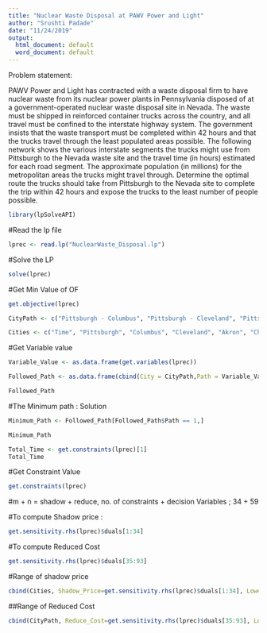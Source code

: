 ---
title: "Nuclear Waste Disposal at PAWV Power and Light"
author: "Srushti Padade"
date: "11/24/2019"
output:
  html_document: default
  word_document: default
---

Problem statement:

PAWV Power and Light has contracted with a waste disposal firm to have nuclear waste from its nuclear power plants in Pennsylvania disposed of at a government-operated nuclear waste disposal site in Nevada. The waste must be shipped in reinforced container trucks across the country, and all travel must be confined to the interstate highway system. The government insists that the waste transport must be completed within 42 hours and that the trucks travel through the least populated areas possible. The following network shows the various interstate segments the trucks might use from Pittsburgh to the Nevada waste site and the travel time (in hours) estimated for each road segment. The approximate population (in millions) for the metropolitan areas the trucks might travel through. Determine the optimal route the trucks should take from Pittsburgh to the Nevada site to complete the trip within 42 hours and expose the trucks to the least number of people possible.

```{r}
library(lpSolveAPI)
```

#Read the lp file
```{r}
lprec <- read.lp("NuclearWaste_Disposal.lp")
```

#Solve the LP
```{r}
solve(lprec)
```
#Get Min Value of OF
```{r}
get.objective(lprec)
```
```{r}
CityPath <- c("Pittsburgh - Columbus", "Pittsburgh - Cleveland", "Pittsburgh - Akron", "Pittsburgh - Charleston", "Columbus - Akron", "Columbus - Cincinnati", "Columbus - Indianapolis", "Cleveland - Akron", "Cleveland - Toledo", "Akron - Toledo", "Charleston - Lexington", "Charleston - Knoxville", "Toledo - Chicago", "Toledo - Indianapolis", "Cincinnati - Lexington", "Cincinnati - Indianapolis", "Cincinnati - Louisville", "Lexington - Knoxville", "Lexington - Louisville", "Knoxville - Nashville", "Chicago - Indianapolis", "Chicago - Springfield", "Chicago - Davenport/Moline/Rock Island", "Indianapolis - Louisville", "Indianapolis - Springfield", "Indianapolis - St. Louis", "Louisville - Nashville", "Louisville - Evansville", "Nashville - Memphis", "Evansville  - St. Louis", "Springfield - Davenport/Moline/Rock Island", "Springfield - St. Louis", "Davenport/Moline/Rock Island - Des Monies", "St. Louis - Memphis", "St. Louis - Kansas City", "St. Louis - Tulsa", "Memphis - Little Rock", "Des Monies - Kansas City", "Des Moines - Omaha", "Kansas City - Little Rock", "Kansas City Omaha", "Kansas City - Topeka", "Tulsa - Little Rock", "Tulsa - Wichita", "Tulsa - Oklahoma City", "Little Rock - Oklahoma City", "Omaha - Cheyenne", "Omaha - Denver", "Wichita - Oklahoma City", "Oklahoma City - Amarillo", "Amarillo - Albuquerque", "Cheyenne - Denver", "Cheyenne - Salt Lake City", "Denver - Albuquerque", "Denver - Salt Lake City", "Denver - Las Vegas", "Albuquerque - Las Vegas", "Salt Lake City - Nevada Site", "Las Vegas - Neveda Site")
```

```{r}
Cities <- c("Time", "Pittsburgh", "Columbus", "Cleveland", "Akron", "Charleston", "Toledo", "Cincinnati", "Lexington", "Knoxville", "Chicago", "Indianapolis", "Louisville", "Nashvilla", "Evansville", "Springfield", "Davenport/Moline/Rock Island", "St. Louis", "Memphis", "Des Moines", "Kansas City", "Tulsa", "Little Rock", "Omaha", "Topeka", "Wichita", "Oklahoma City", "Amarillo", "Cheyenne", "Denver", "Albuquerque", "Salt Lake City", "Las Vegas", "Nevada Site")
```

#Get Variable value
```{r}
Variable_Value <- as.data.frame(get.variables(lprec))
```

```{r}
Followed_Path <- as.data.frame(cbind(City = CityPath,Path = Variable_Value[1:59,]))

Followed_Path
```

#The Minimum path : Solution
```{r}
Minimum_Path <- Followed_Path[Followed_Path$Path == 1,]

Minimum_Path
```

```{r}
Total_Time <- get.constraints(lprec)[1]
Total_Time
```

#Get Constraint Value
```{r}
get.constraints(lprec)
```
#m + n = shadow + reduce, no. of constraints + decision Variables ; 34 + 59

#To compute Shadow price : 

```{r}
get.sensitivity.rhs(lprec)$duals[1:34]
```
#To compute Reduced Cost
```{r}
get.sensitivity.rhs(lprec)$duals[35:93]
```
#Range of shadow price
```{r}
cbind(Cities, Shadow_Price=get.sensitivity.rhs(lprec)$duals[1:34], Lower_bound=get.sensitivity.rhs(lprec)$dualsfrom[1:34], Upper_bound=get.sensitivity.rhs(lprec)$dualstill[1:34])
```
##Range of Reduced Cost
```{r}
cbind(CityPath, Reduce_Cost=get.sensitivity.rhs(lprec)$duals[35:93], Lower_bound=get.sensitivity.rhs(lprec)$dualsfrom[35:93], Upper_bound=get.sensitivity.rhs(lprec)$dualstill[35:93])
```